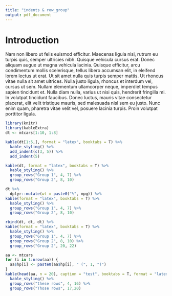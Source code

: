 ```yaml
---
title: "indents & row_group"
output: pdf_document
---
```


# Introduction
Nam non libero ut felis euismod efficitur. Maecenas ligula nisi, rutrum eu turpis quis, semper ultricies nibh. Quisque vehicula cursus erat. Donec aliquam augue ut magna vehicula lacinia. Quisque efficitur, arcu condimentum mollis scelerisque, tellus libero accumsan elit, in eleifend lorem lectus ut erat. Ut sit amet nulla quis turpis semper mattis. Ut rhoncus vitae nulla sit amet ultrices. Nulla justo ligula, rhoncus et interdum vel, cursus ut sem. Nullam elementum ullamcorper neque, imperdiet tempus sapien tincidunt et. Nulla diam nulla, varius ut nisi quis, hendrerit fringilla mi. In volutpat tincidunt faucibus. Donec luctus, mauris vitae consectetur placerat, elit velit tristique mauris, sed malesuada nisl sem eu justo. Nunc enim quam, pharetra vitae velit vel, posuere lacinia turpis. Proin volutpat porttitor ligula.

```r
library(knitr)
library(kableExtra)
dt <- mtcars[1:10, 1:8]
```

```r
kable(dt[1:5,], format = "latex", booktabs = T) %>%
  kable_styling() %>%
  add_indent(c(3, 5)) %>%
  add_indent(5)
```

```r
kable(dt, format = "latex", booktabs = T) %>%
  kable_styling() %>%
  group_rows("Group 1", 4, 7) %>%
  group_rows("Group 2", 8, 10)
```

```r
dt %>%
  dplyr::mutate(wt = paste0("%", mpg)) %>%
kable(format = "latex", booktabs = T) %>%
  kable_styling() %>%
  group_rows("Group 1", 4, 7) %>%
  group_rows("Group 2", 8, 10)
```

```r
rbind(dt, dt, dt) %>%
kable(format = "latex", booktabs = T) %>%
  kable_styling() %>%
  group_rows("Group 1", 4, 7) %>%
  group_rows("Group 2", 8, 10) %>%
  group_rows("Group 2", 20, 22)

aa <- mtcars
for (i in 1:nrow(aa)) {
  aa$hp[i] <- paste0(aa$hp[i], " (", 1, ")")
}
kable(head(aa, n = 20), caption = "test", booktabs = T, format = "latex") %>%
  kable_styling() %>%
  group_rows("these rows", 4, 16) %>%
  group_rows("Those rows", 17,20)
```

